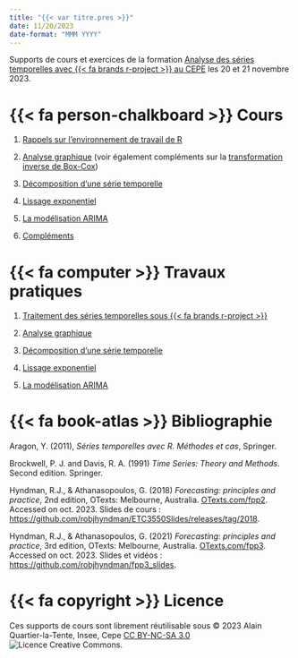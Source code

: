```yaml
---
title: "{{< var titre.pres >}}"
date: 11/20/2023
date-format: "MMM YYYY"
---
```



Supports de cours et exercices de la formation [Analyse des séries temporelles avec {{< fa brands r-project >}} au CEPE](https://www.lecepe.fr/formations/methodes-statistiques/series-temporelles/analyse-des-series-temporelles-avec-r_44.html) les 20 et 21 novembre 2023.

# {{< fa person-chalkboard >}} Cours

1. [Rappels sur l’environnement de travail de R](Cours/1_Rappels_R.pdf)

2. [Analyse graphique](Cours/2_Analyse_Graphique.pdf) (voir également compléments sur la [transformation inverse de Box-Cox](backcasttransform.qmd))

3. [Décomposition d'une série temporelle](Cours/3_Decomposition.pdf)

4. [Lissage exponentiel](Cours/4_Lissage_Exponentiel.pdf)

5. [La modélisation ARIMA](Cours/5_ARIMA.pdf)

6. [Compléments](Cours/6_Complements.pdf)


# {{< fa computer >}} Travaux pratiques

1. [Traitement des séries temporelles sous {{< fa brands r-project >}}](TP/1_Manipulation_series_temporelles.qmd)

2. [Analyse graphique](TP/2_Graphiques.qmd)

3. [Décomposition d'une série temporelle](TP/3_Decomposition.qmd)

4. [Lissage exponentiel](TP/4_Lissage_Exponentiel.qmd)

5. [La modélisation ARIMA](TP/5_ARIMA.qmd)



# {{< fa book-atlas >}} Bibliographie 

Aragon, Y. (2011), *Séries temporelles avec R. Méthodes et cas*, Springer.

Brockwell, P. J. and Davis, R. A. (1991) *Time Series: Theory and Methods*. Second edition. Springer.

Hyndman, R.J., & Athanasopoulos, G. (2018) *Forecasting: principles and practice*, 2nd edition, OTexts: Melbourne, Australia. [OTexts.com/fpp2](https://OTexts.com/fpp2). Accessed on oct. 2023.
Slides de cours : <https://github.com/robjhyndman/ETC3550Slides/releases/tag/2018>.

Hyndman, R.J., & Athanasopoulos, G. (2021) *Forecasting: principles and practice*, 3rd edition, OTexts: Melbourne, Australia. [OTexts.com/fpp3](https://OTexts.com/fpp3). Accessed on oct. 2023.
Slides et vidéos : <https://github.com/robjhyndman/fpp3_slides>.

# {{< fa copyright >}} Licence

Ces supports de cours sont librement réutilisable sous © 2023 Alain Quartier-la-Tente, Insee, Cepe [CC BY-NC-SA 3.0 <img alt="Licence Creative Commons" style="display: inline-block; margin: 0" src="https://i.creativecommons.org/l/by-nc-sa/4.0/88x31.png"/>](http://creativecommons.org/licenses/by-nc-sa/4.0/).

